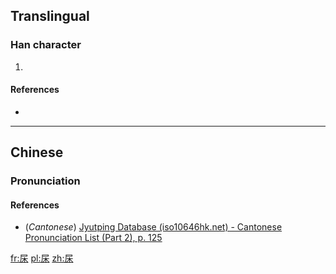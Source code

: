 ==Translingual==

===Han character===
{{Han char|rn=75|rad=木|as=03|sn=7|four=|canj=SD|ids=⿸尸木}}

# {{defn|Han|sort=木03}}

====References====
* {{Han ref|kx=0512.040|dkj=14472|dj=0897.070|hdz=21162.020|uh=6758|ud=26456}}

----

==Chinese==
{{zh-forms}}

===Pronunciation===
{{zh-pron
|m=chì
|c=ci3
|mc=y
|oc=y
|ma=
|cat=
}}

====References====
*(''Cantonese'') [http://www.iso10646hk.net/jp/document/download.jsp Jyutping Database (iso10646hk.net) - Cantonese Pronunciation List (Part 2), p. 125]

[[fr:杘]]
[[pl:杘]]
[[zh:杘]]